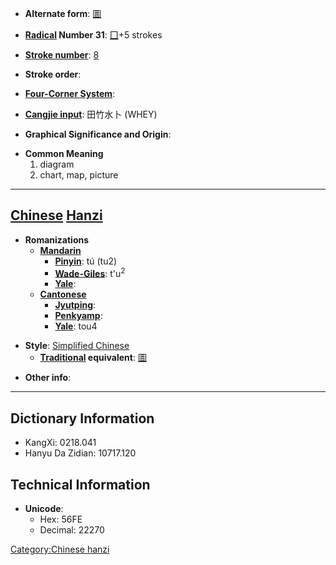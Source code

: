 * '''Alternate form''': [[圖]]

* '''[[Wiktionary:Chinese radical index| Radical]] Number 31''': [[Wiktionary:Chinese radical index 囗|囗]]+5 strokes

* '''[[Wiktionary:Chinese total strokes index|Stroke number]]''': [[Wiktionary:Chinese total strokes index 8|8]]

* '''Stroke order''': 

* '''[[Wiktionary:Chinese four corner index|Four-Corner System]]''': 

* '''[[Wiktionary:Chinese Cangjie index|Cangjie input]]''': 田竹水卜 (WHEY)

* '''Graphical Significance and Origin''': 

* '''Common Meaning'''
*#diagram
*# chart, map, picture


----

== [[Chinese]] [[Hanzi]] ==

* '''Romanizations'''
** '''[[Mandarin]]'''
*** '''[[Pinyin]]''': tú (tu2)
*** '''[[Wade-Giles]]''': t'u<sup>2</sup>
*** '''[[Yale]]''': 
** '''[[Cantonese]]'''
*** '''[[Jyutping]]''':
*** '''[[Penkyamp]]''': 
*** '''[[Yale]]''': tou4

* '''Style''': [[Simplified Chinese]] 
** '''[[Traditional Chinese|Traditional]] equivalent''': [[圖]]

* '''Other info''': 

----

== Dictionary Information ==

* KangXi: 0218.041
* Hanyu Da Zidian: 10717.120

== Technical Information ==

* '''Unicode''':
** Hex: 56FE
** Decimal: 22270

[[Category:Chinese hanzi]]